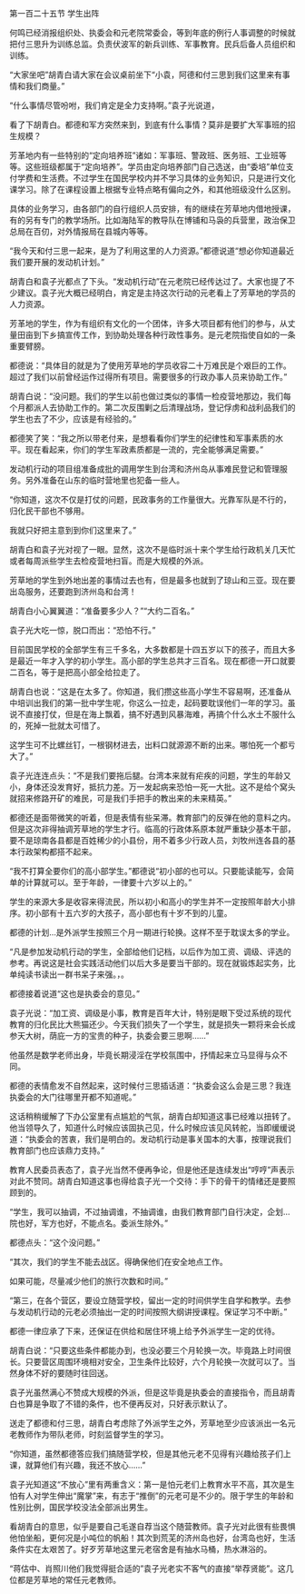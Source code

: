 

第一百二十五节 学生出阵

何鸣已经消报组织处、执委会和元老院常委会，等到年底的例行人事调整的时候就把付三思升为训练总监。负责伏波军的新兵训练、军事教育。民兵后备人员组织和训练。

“大家坐吧”胡青白请大家在会议桌前坐下“小袁，阿德和付三思到我们这里来有事情和我们商量。”

“什么事情尽管吩咐，我们肯定是全力支持啊。”袁子光说道，

看了下胡青白。都德和军方突然来到，到底有什么事情？莫非是要扩大军事班的招生规模？

芳革地内有一些特别的“定向培养班”诸如：军事班、警政班、医务班、工业班等等。这些班级都属于“定向培养”。学员由定向培养部门自己选送，由“委培”单位支付学费和生活费。不过学生在国民学校内并不学习具体的业务知识，只是进行文化课学习。除了在课程设置上根据专业特点略有偏向之外，和其他班级没什么区别。

具体的业务学习，由各部门的自行组织人员安排，有的继续在芳草地内借地授课，有的另有专门的教学场所。比如海陆军的教导队在博铺和马袅的兵营里，政治保卫总局在百仞，对外情报局在县城内等等。

“我今天和付三思一起来，是为了利用这里的人力资源。”都德说道“想必你知道最近我们要开展的发动机计划。”

胡青白和袁子光都点了下头。“发动机行动”在元老院已经传达过了。大家也提了不少建议。袁子光大概已经明白，肯定是主持这次行动的元老看上了芳草地的学员的人力资源。

芳革地的学生，作为有组织有文化的一个团体，许多大项目都有他们的参与，从丈量田亩到下乡搞宣传工作，到协助处理各种行政性事务。是元老院指使自如的一条重要臂膀。

都德说：“具体目的就是为了使用芳草地的学员收容二十万难民是个艰巨的工作。超过了我们以前曾经运作过得所有项目。需要很多的行政办事人员来协助工作。”

胡青白说：“没问题。我们的学生以前也做过类似的事情一检疫营地那边，我们每个月都派人去协助工作的。第二次反围剿之后清理战场，登记俘虏和战利品我们的学生也去了不少，应该是有经验的。”

都德笑了笑：“我之所以带老付来，是想看看你们学生的纪律性和军事素质的水平。现在看起来，你们的学生军政素质都是一流的，完全能够满足需要。”

发动机行动的项目组准备成批的调用学生到台湾和济州岛从事难民登记和管理服务。另外准备在山东的临时营地里也犯备一些人。

“你知道，这次不仅是打仗的问题，民政事务的工作量很大。光靠军队是不行的，归化民干部也不够用。

我就只好把主意到到你们这里来了。”

胡青白和袁子光对视了一眼。显然，这次不是临时派十来个学生给行政机关几天忙或者每周派些学生去检疫营地扫盲。而是大规模的外派。

芳草地的学生到外地出差的事情过去也有，但是最多也就到了琼山和三亚。现在要出岛服务，还要跑到济州岛和台湾！

胡青白小心翼翼道：“准备要多少人？”“大约二百名。”

袁子光大吃一惊，脱口而出：“恐怕不行。”

目前国民学校的全部学生有三千多名，大多数都是十四五岁以下的孩子，而且大多是最近一年才入学的初小学生。高小部的学生总共才三百名。现在都德一开口就要二百名，等于是把高小部全给拉走了。

胡青白也说：“这是在太多了。你知道，我们攒这些高小学生不容易啊，还准备从中培训出我们的第一批中学生呢，你这么一拉走，起码要耽误他们一年的学习。虽说不直接打仗，但是在海上飘着，搞不好遇到风暴海难，再搞个什么水土不服什么的，死掉一批就太可惜了。

这学生可不比螺丝钉，一根钢材进去，出料口就源源不断的出来。哪怕死一个都亏大了。”

袁子光连连点头：“不是我们要拖后腿。台湾本来就有疟疾的问题，学生的年龄又小，身体还没发育好，抵抗力差。万一发起病来恐怕一死一大批。这不是给个窝头就招来修路开矿的难民，可是我们手把手的教出来的未来精英。”

都德还是面带微笑的听着，但是表情有些呆滞。教育部门的反弹在他的意料之内。但是这次非得抽调芳草地的学生才行。临高的行政体系原本就严重缺少基本干部，要不是琼南各县都是百姓稀少的小县份，用不着多少行政人员，刘牧州连各县的基本行政架构都搭不起来。

“我不打算全要你们的高小部学生。”都德说“初小部的也可以。只要能读能写，会简单的计算就可以。至于年龄，一律要十六岁以上的。”

学生的来源大多是收容来得流民，所以初小和高小的学生并不一定按照年龄大小排序。初小部有十五六岁的大孩子，高小部也有十岁不到的儿童。

都德的计划…是外派学生按照三个月一期进行轮换。这样不至于耽误太多的学业。

“凡是参加发动机行动的学生，全部给他们记档，以后作为加工资、调级、评选的参考。再说这是社会实践活动他们以后大多是要当干部的。现在就锻炼起实务，比单纯读书读出一群书呆子来强。，。

都德接着说道“这也是执委会的意见。”

袁子光说：“加工资、调级是小事，教育是百年大计，特别是眼下受过系统的现代教育的归化民比大熊猫还少。今天我们损失了一个学生，就是损失一颗将来会长成参天大树，荫庇一方的宝贵的种子，执委会要三思啊……”

他虽然是数学老师出身，毕竟长期浸淫在学校氛围中，抒情起来立马显得与众不同。

都德的表情愈发不自然起来，这时候付三思插话道：“执委会这么会是三思？我连执委会的大门往哪里开都不知道呢。”

这话稍稍缓解了下办公室里有点尴尬的气氛，胡青白却知道这事已经难以扭转了。他当领导久了，知道什么时候应该固执己见，什么时候应该见风转舵，当即缓缓说道：“执委会的苦衷，我们是明白的。发动机行动是事关国本的大事，按理说我们教育部门也应该鼎力支持。”

教育人民委员表态了，袁子光当然不便再争论，但是他还是连续发出“哼哼”声表示对此不赞同。胡青白知道这事也得给袁子光一个交待：手下的骨干的情绪还是要照顾到的。

“学生，我可以抽调，不过抽调谁，不抽调谁，由我们教育部门自行决定，企划…院也好，军方也好，不能点名。委派生除外。”

都德点头：“这个没问题。”

“其次，我们的学生不能去战区。得确保他们在安全地点工作。

如果可能，尽量减少他们的旅行次数和时间。”

“第三，在各个营区，要设立随营学校，留出一定的时间供学生自学和教学。去参与发动机行动的元老必须抽出一定的时间按照大纲讲授课程。保证学习不中断。”

都德一律应承了下来，还保证在供给和居住环境上给予外派学生一定的优待。

胡青白说：“只要这些条件都能办到，也没必要三个月轮换一次。毕竟路上时间很长。只要营区周围环境相对安全，卫生条件比较好，六个月轮换一次就可以了。当然身体不好的要随时往回送。

袁子光虽然满心不赞成大规模的外派，但是这毕竟是执委会的直接指令，而且胡青白也算是争取了不错的条件，也不便再反对，只好表示默认了。

送走了都德和付三思，胡青白考虑除了外派学生之外，芳草地至少应该派出一名元老教师作为带队老师，时刻监督学生的学习。

“你知道，虽然都德答应我们搞随营学校，但是其他元老不见得有兴趣给孩子们上课，就算他们有兴趣，我还不放心……”

袁子光知道这“不放心”里有两重含义：第一是怕元老们上教育水平不高，其次是生怕有人对学生伸出“魔掌”来，有志于“推倒”的元老可是不少的。限于学生的年龄和性别比例，国民学校没法全部派出男生。

看胡青白的意思，似乎是要自己毛遂自荐当这个随营教师。袁子光对此很有些畏惧他怕坐船，更何况是小吨位的帆船！其次到荒芜的济州岛也好，台湾岛也好，生活条件实在太艰苦了。好歹芳草地这里元老宿舍是有抽水马桶，热水淋浴的。

“蒋估中、肖照川他们我觉得挺合适的”袁子光老实不客气的直接“举荐贤能”。这几位都是芳草地的常任元老教师。

